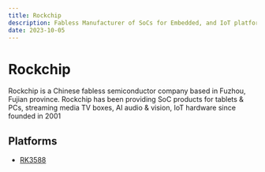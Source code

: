 ```yaml
---
title: Rockchip
description: Fabless Manufacturer of SoCs for Embedded, and IoT platforms
date: 2023-10-05
---
```


# Rockchip

Rockchip is a Chinese fabless semiconductor company based in Fuzhou, Fujian province. 
Rockchip has been providing SoC products for tablets & PCs, streaming media TV boxes, AI audio & vision, IoT hardware since founded in 2001

## Platforms

* [RK3588](/notes/platform-notes/Rockchip/RK3588)

